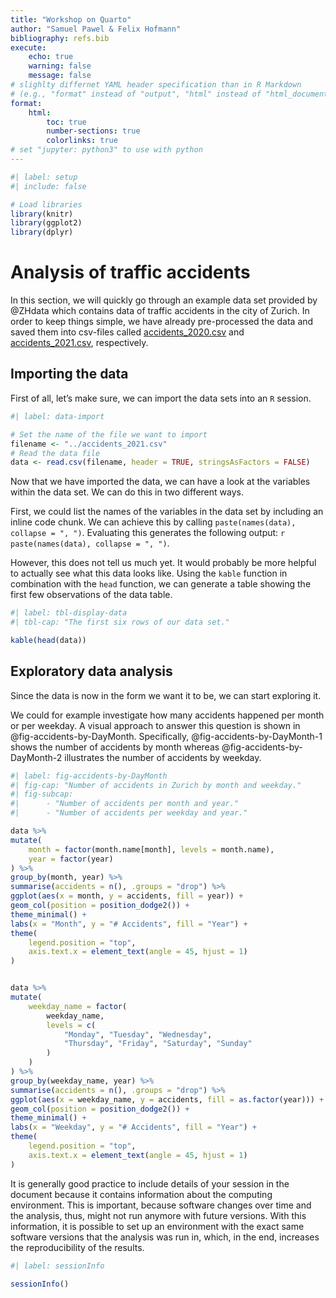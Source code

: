 ```yaml
---
title: "Workshop on Quarto"
author: "Samuel Pawel & Felix Hofmann"
bibliography: refs.bib
execute:
    echo: true
    warning: false
    message: false
# slighlty differnet YAML header specification than in R Markdown
# (e.g., "format" instead of "output", "html" instead of "html_document")
format:
    html:
        toc: true
        number-sections: true
        colorlinks: true
# set "jupyter: python3" to use with python
---
```


<!-- R code chunks start as in R Markdown but different way to specify options  -->
```r
#| label: setup
#| include: false

# Load libraries
library(knitr)
library(ggplot2)
library(dplyr)
```

# Analysis of traffic accidents

In this section, we will quickly go through an example data set provided
by @ZHdata which contains data of traffic accidents in the city
of Zurich. In order to keep things simple, we have already pre-processed
the data and saved them into csv-files called
[accidents_2020.csv](https://raw.githubusercontent.com/crsuzh/dynamicReporting/presentation/workshop/accidents_2020.csv)
and
[accidents_2021.csv](https://raw.githubusercontent.com/crsuzh/dynamicReporting/presentation/workshop/accidents_2021.csv),
respectively.

## Importing the data

First of all, let's make sure, we can import the data sets into an `R`
session.

```r
#| label: data-import

# Set the name of the file we want to import
filename <- "../accidents_2021.csv"
# Read the data file
data <- read.csv(filename, header = TRUE, stringsAsFactors = FALSE)
```

Now that we have imported the data, we can have a look at the variables
within the data set. We can do this in two different ways.

First, we could list the names of the variables in the data set by
including an inline code chunk. We can achieve this by calling
`paste(names(data), collapse = ", ")`. Evaluating this generates
the following output: `r paste(names(data), collapse = ", ")`.

However, this does not tell us much yet. It would probably be more
helpful to actually see what this data looks like. 
Using the `kable` function in combination with the `head` function,
we can generate a table showing the first few observations of
the data table.

```r
#| label: tbl-display-data
#| tbl-cap: "The first six rows of our data set."

kable(head(data))
```

## Exploratory data analysis

Since the data is now in the form we want it to be, we can start
exploring it.

We could for example investigate how many accidents
happened per month or per weekday. A visual approach to answer
this question is shown in @fig-accidents-by-DayMonth.
Specifically, @fig-accidents-by-DayMonth-1 shows the number of
accidents by month whereas @fig-accidents-by-DayMonth-2 illustrates
the number of accidents by weekday.

```r
#| label: fig-accidents-by-DayMonth
#| fig-cap: "Number of accidents in Zurich by month and weekday."
#| fig-subcap:
#|      - "Number of accidents per month and year."
#|      - "Number of accidents per weekday and year."

data %>%
mutate(
    month = factor(month.name[month], levels = month.name),
    year = factor(year)
) %>%
group_by(month, year) %>%
summarise(accidents = n(), .groups = "drop") %>%
ggplot(aes(x = month, y = accidents, fill = year)) +
geom_col(position = position_dodge2()) +
theme_minimal() +
labs(x = "Month", y = "# Accidents", fill = "Year") +
theme(
    legend.position = "top",
    axis.text.x = element_text(angle = 45, hjust = 1)
)


data %>%
mutate(
    weekday_name = factor(
        weekday_name,
        levels = c(
            "Monday", "Tuesday", "Wednesday",
            "Thursday", "Friday", "Saturday", "Sunday"
        )
    )
) %>%
group_by(weekday_name, year) %>%
summarise(accidents = n(), .groups = "drop") %>%
ggplot(aes(x = weekday_name, y = accidents, fill = as.factor(year))) +
geom_col(position = position_dodge2()) +
theme_minimal() +
labs(x = "Weekday", y = "# Accidents", fill = "Year") +
theme(
    legend.position = "top",
    axis.text.x = element_text(angle = 45, hjust = 1)
)
```
It is generally good practice to include details of your session
in the document because it contains information about the computing environment.
This is important, because software changes over time and the analysis, thus, might
not run anymore with future versions. With this information, it is possible to
set up an environment with the exact same software versions that the analysis was
run in, which, in the end, increases the reproducibility of the results.

```r
#| label: sessionInfo

sessionInfo()
```

